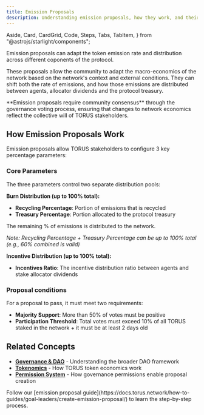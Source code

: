 ```yaml
---
title: Emission Proposals
description: Understanding emission proposals, how they work, and their role in managing Torus network incentives and economics.
---
```


  Aside,
  Card,
  CardGrid,
  Code,
  Steps,
  Tabs,
  TabItem,
} from "@astrojs/starlight/components";

Emission proposals can adapt the token emission rate and distribution across different coponents of the protocol.

These proposals allow the community to adapt the macro-economics of the network based on the network's context and external conditions. They can shift both the rate of emissions, and how those emissions are distributed between agents, allocator dividends and the protocol treasury. 

<Aside type="tip">
**Emission proposals require community consensus** through the governance voting process, ensuring that changes to network economics reflect the collective will of TORUS stakeholders.
</Aside>

## How Emission Proposals Work

Emission proposals allow TORUS stakeholders to configure 3 key percentage parameters:

### Core Parameters

The three parameters control two separate distribution pools:

**Burn Distribution (up to 100% total):**
- **Recycling Percentage**: Portion of emissions that is recycled 
- **Treasury Percentage**: Portion allocated to the protocol treasury

The remaining % of emissions is distributed to the network. 

*Note: Recycling Percentage + Treasury Percentage can be up to 100% total (e.g., 60% combined is valid)*

**Incentive Distribution (up to 100% total):**
- **Incentives Ratio**: The incentive distribution ratio between agents and stake allocator dividends

### Proposal conditions

For a proposal to pass, it must meet two requirements:
- **Majority Support**: More than 50% of votes must be positive
- **Participation Threshold**: Total votes must exceed 10% of all TORUS staked in the network + it must be at least 2 days old 


## Related Concepts

- **[Governance & DAO](https://docs.torus.network/explanations/v06/governance-dao/)** - Understanding the broader DAO framework
- **[Tokenomics](https://docs.torus.network/explanations/holders/tokenomics/)** - How TORUS token economics work
- **[Permission System](https://docs.torus.network/explanations/v06/permissions/)** - How governance permissions enable proposal creation

<Aside type="tip" title="Ready to Create a Proposal?">
  Follow our [emission proposal guide](https://docs.torus.network/how-to-guides/goal-leaders/create-emission-proposal/) to learn the step-by-step process.
</Aside>
